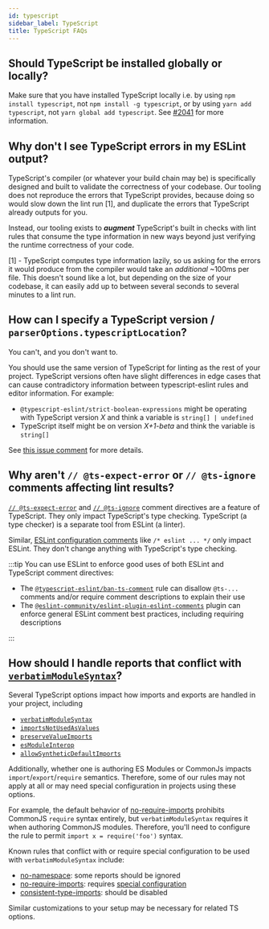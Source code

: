 ```yaml
---
id: typescript
sidebar_label: TypeScript
title: TypeScript FAQs
---
```



## Should TypeScript be installed globally or locally?

Make sure that you have installed TypeScript locally i.e. by using `npm install typescript`, not `npm install -g typescript`,
or by using `yarn add typescript`, not `yarn global add typescript`.
See [#2041](https://github.com/typescript-eslint/typescript-eslint/issues/2041) for more information.

## Why don't I see TypeScript errors in my ESLint output?

TypeScript's compiler (or whatever your build chain may be) is specifically designed and built to validate the correctness of your codebase.
Our tooling does not reproduce the errors that TypeScript provides, because doing so would slow down the lint run [1], and duplicate the errors that TypeScript already outputs for you.

Instead, our tooling exists to **_augment_** TypeScript's built in checks with lint rules that consume the type information in new ways beyond just verifying the runtime correctness of your code.

[1] - TypeScript computes type information lazily, so us asking for the errors it would produce from the compiler would take an _additional_ ~100ms per file.
This doesn't sound like a lot, but depending on the size of your codebase, it can easily add up to between several seconds to several minutes to a lint run.

## How can I specify a TypeScript version / `parserOptions.typescriptLocation`?

You can't, and you don't want to.

You should use the same version of TypeScript for linting as the rest of your project.
TypeScript versions often have slight differences in edge cases that can cause contradictory information between typescript-eslint rules and editor information.
For example:

- `@typescript-eslint/strict-boolean-expressions` might be operating with TypeScript version _X_ and think a variable is `string[] | undefined`
- TypeScript itself might be on version _X+1-beta_ and think the variable is `string[]`

See [this issue comment](https://github.com/typescript-eslint/typescript-eslint/issues/4102#issuecomment-963265514) for more details.

## Why aren't `// @ts-expect-error` or `// @ts-ignore` comments affecting lint results?

[`// @ts-expect-error`](https://www.typescriptlang.org/docs/handbook/release-notes/typescript-3-9.html#-ts-expect-error-comments) and [`// @ts-ignore`](https://www.typescriptlang.org/docs/handbook/release-notes/typescript-2-6.html#suppress-errors-in-ts-files-using--ts-ignore-comments) comment directives are a feature of TypeScript.
They only impact TypeScript's type checking.
TypeScript (a type checker) is a separate tool from ESLint (a linter).

Similar, [ESLint configuration comments](https://eslint.org/docs/latest/use/configure/rules#using-configuration-comments) like `/* eslint ... */` only impact ESLint.
They don't change anything with TypeScript's type checking.

:::tip
You can use ESLint to enforce good uses of both ESLint and TypeScript comment directives:

- The [`@typescript-eslint/ban-ts-comment`](/rules/ban-ts-comment) rule can disallow `@ts-...` comments and/or require comment descriptions to explain their use
- The [`@eslint-community/eslint-plugin-eslint-comments`](https://eslint-community.github.io/eslint-plugin-eslint-comments) plugin can enforce general ESLint comment best practices, including requiring descriptions

:::

## How should I handle reports that conflict with [`verbatimModuleSyntax`](https://www.typescriptlang.org/tsconfig/#verbatimModuleSyntax)?

Several TypeScript options impact how imports and exports are handled in your project, including

- [`verbatimModuleSyntax`](https://www.typescriptlang.org/tsconfig/#verbatimModuleSyntax)
- [`importsNotUsedAsValues`](https://www.typescriptlang.org/tsconfig/#importsNotUsedAsValues)
- [`preserveValueImports`](https://www.typescriptlang.org/tsconfig/#preserveValueImports)
- [`esModuleInterop`](https://www.typescriptlang.org/tsconfig/#esModuleInterop)
- [`allowSyntheticDefaultImports`](https://www.typescriptlang.org/tsconfig/#allowSyntheticDefaultImports)

Additionally, whether one is authoring ES Modules or CommonJs impacts `import`/`export`/`require` semantics.
Therefore, some of our rules may not apply at all or may need special configuration in projects using these options.

For example, the default behavior of [no-require-imports](/rules/no-require-imports) prohibits CommonJS `require` syntax entirely, but `verbatimModuleSyntax` requires it when authoring CommonJS modules.
Therefore, you'll need to configure the rule to permit `import x = require('foo')` syntax.

Known rules that conflict with or require special configuration to be used with `verbatimModuleSyntax` include:

- [no-namespace](/rules/no-namespace#when-not-to-use-it): some reports should be ignored
- [no-require-imports](/rules/no-require-imports#allowasimport): requires [special configuration](/rules/no-require-imports#allowasimport)
- [consistent-type-imports](/rules/consistent-type-imports#comparison-with-importsnotusedasvalues--verbatimmodulesyntax): should be disabled

Similar customizations to your setup may be necessary for related TS options.
